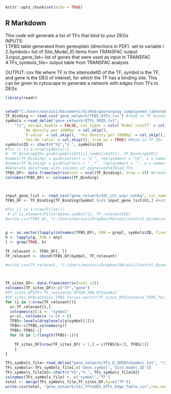 ```r
knitr::opts_chunk$set(echo = TRUE)
```

## R Markdown

This code will generate a list of TFs that bind to your DEGs  
INPUTS:  
1.TFBS table generated from genexplain (directions in PDF). set to variable i  
2.Symbols= list of Site_Model_ID items from TRANSFAC output  
3.input_gene_list= list of genes that were used as input in TRANSFAC  
4.TFs_symbols_file= output table from TRANSFAC analysis  


OUTPUT: csv file where TF is the sitemodelID of the TF, symbol is the TF, and gene is the DEG of interest, for which the TF has a binding site. This can be given to cytoscape to generate a network with edges from TFs to DEGs

```r
library(readr)


setwd("C:/Users/marazzi/Documents/GitHub/gastonguay_compsysmed_labnotebook/_projects/project1") #set working directory
TF_Binding <- read.csv('gene_network/TFBS_8TFs.csv') #read in TF binding profile
symbols <-read_delim("gene_network/8TFs_SMID.txt",
    "\t", escape_double = FALSE, col_types = cols(`Model cutoff` = col_skip(),
        `No density per 1000bp` = col_skip(),
        `P-value` = col_skip(), `Yes density per 1000bp` = col_skip(),
        `Yes-No ratio` = col_skip()), trim_ws = TRUE) #Read in TF IDs
symbols$ID <- chartr("V$","V.", symbols$ID)
#for (i in 1:nrow(symbols)){
#  TF_Binding$ID<-gsub(symbols$V1[i],symbols$V2[i], TF_Binding$ID)}
#names(TF_Binding) = gsub(pattern = "V.", replacement = "V$", x = names(TF_Binding)) #fix names in columns
#names(TF_Binding) = gsub(pattern = "_.*", replacement = "", x = names(TF_Binding)) #fix names in columns
#Generate dataframe with columns of expressed+ATACed TFs
TFBS_DF<- data.frame(matrix(ncol = ncol(TF_Binding), nrow = 0)) #create new dataframe
colnames(TFBS_DF) <- colnames(TF_Binding)



input_gene_list <- read_csv("gene_network/SOC_LCC_expr_nohkg", col_names = FALSE) #read in gene input list
TFBS_DF <- TF_Binding[TF_Binding$Symbol %in% input_gene_list$X1,] #modify dataframe

#for (i in 1:nrow(Filter))
 # if is.element(Filter$Gene.symbol[i], TF_relevant$ID)
#write.csv(TFBS_DF, "C:/Users/marazzi/Dropbox/Marazzi/Control_DynamicalSystems/Log/5/Cis_SOC_1000.csv")


g <- as.vector(lapply(colnames(TFBS_DF), FUN = grepl, symbols$ID, fixed = TRUE))
h <- lapply(g, FUN = any)
l <- grep(TRUE, h)

TF_relevant <- TFBS_DF[, l]
TF_relevant <- cbind(TFBS_DF$Symbol, TF_relevant)

#write.csv(TF_relevant, "C:/Users/marazzi/Dropbox/Marazzi/Control_DynamicalSystems/Log/5/Cis_SOC_colfilter.csv")



TF_sites_DF<- data.frame(matrix(ncol =2))
colnames(TF_sites_DF)<-c("TF","gene")
#TF_sites_DF$TF<-TF_relevant$`OFTEN_500_DF$Symbol`
#TF_sites_DF$contains_TFBS_for=as.vector(TF_sites_DF$contains_TFBS_for)
for (i in 1:nrow(TF_relevant)){
  x<-TF_relevant[i,]
  colnames(x)[1] <- "symbol"
  y<-x[, colSums(x != 0) > 0]
  TFBS<-levels(droplevels(y$symbol[1]))
  TFBS<-c(TFBS,colnames(y))
  TFBS<-TFBS[-2]
  for (k in 1:(length(TFBS)-1)){

    TF_sites_DF[nrow(TF_sites_DF) + 1,] = c(TFBS[k+1], TFBS[1])
    }
}

TFs_symbols_file<-read_delim("gene_network/TFs_8_SMIDtoSymbol.txt", "\t", escape_double = FALSE, col_names = FALSE, trim_ws = TRUE)
TFs_symbols<-TFs_symbols_file[,c('Gene.symbol','Site.model.ID')]
TFs_symbols_file$X2<-chartr("V$","V.", TFs_symbols_file$X2)
colnames(TFs_symbols_file) <- c('symbol','TF')
total <- merge(TFs_symbols_file,TF_sites_DF,by=c("TF"))
write.csv(total, "gene_network/231_TFtoDEG_8TFs_Edge_Table.csv",row.names=FALSE, quote = FALSE)

```
